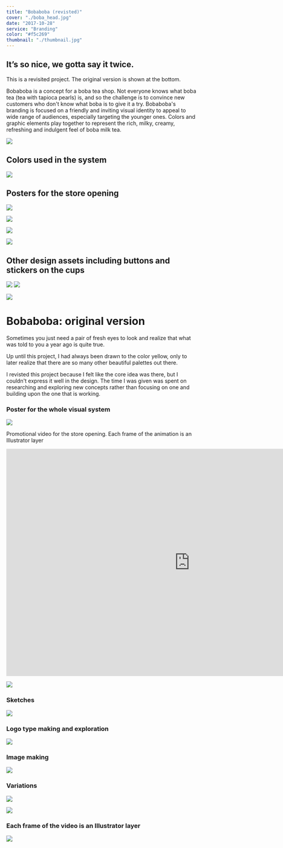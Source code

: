 ```yaml
---
title: "Bobaboba (revisted)"
cover: "./boba_head.jpg"
date: "2017-10-28"
service: "Branding"
color: "#f5c269"
thumbnail: "./thumbnail.jpg"
---
```



## It’s so nice, we gotta say it twice.

This is a revisited project. The original version is shown at the bottom.

Bobaboba is a concept for a boba tea shop. Not everyone knows what boba tea (tea with tapioca pearls) is, and so the challenge is to convince new customers who don't know what boba is to give it a try. Bobaboba's branding is focused on a friendly and inviting visual identity to appeal to wide range of audiences, especially targeting the younger ones. Colors and graphic elements play together to represent the rich, milky, creamy, refreshing and indulgent feel of boba milk tea.

![](./logo.jpg)

## Colors used in the system

![](./color.jpg)

## Posters for the store opening

<Flex>
  <Box width={1/4}>

![](./bobaposter_a.jpg)

  </Box>
  <Box width={1/4}>

![](./bobaposter_b.jpg)

  </Box>
  <Box width={1/4}>

![](./bobaposter_c.jpg)

</Box>
  <Box width={1/4}>

![](./bobaposter_d.jpg)

  </Box>
</Flex>

## Other design assets including buttons and stickers on the cups

![](./buttons.jpg)
![](./cup.jpg)

![](./old/head.jpg)

# Bobaboba: original version

Sometimes you just need a pair of fresh eyes to look and realize that what was told to you a year ago is quite true.

Up until this project, I had always been drawn to the color yellow, only to later realize that there are so many other beautiful palettes out there.

I revisted this project because I felt like the core idea was there, but I couldn't express it well in the design. The time I was given was spent on researching and exploring new concepts rather than focusing on one and building upon the one that is working.

### Poster for the whole visual system

![](./old/poster_system.png)

Promotional video for the store opening. Each frame of the animation is an Illustrator layer

<iframe
  src="https://player.vimeo.com/video/216101169?loop=1&color=ffffff&title=0&byline=0&portrait=0"
  width="970"
  height="600"
  frameborder="0"
  webkitallowfullscreen
  mozallowfullscreen
  allowfullscreen
></iframe>

![](./old/webmockup.jpg)

### Sketches

![](./old/sketch.jpg)

### Logo type making and exploration

![](./old/cup.jpg)

### Image making

<img src="./old/handboba.gif" style="max-width:100%" />

### Variations

<Flex>
  <Box width={1/2} px={2}>

![](./old/postas.jpg)

  </Box>
  <Box width={1/2} px={2}>

![](./old/poster_alt.jpg)

  </Box>
</Flex>

### Each frame of the video is an Illustrator layer

<img src="./old/vid.gif" style="max-width:100%" />

